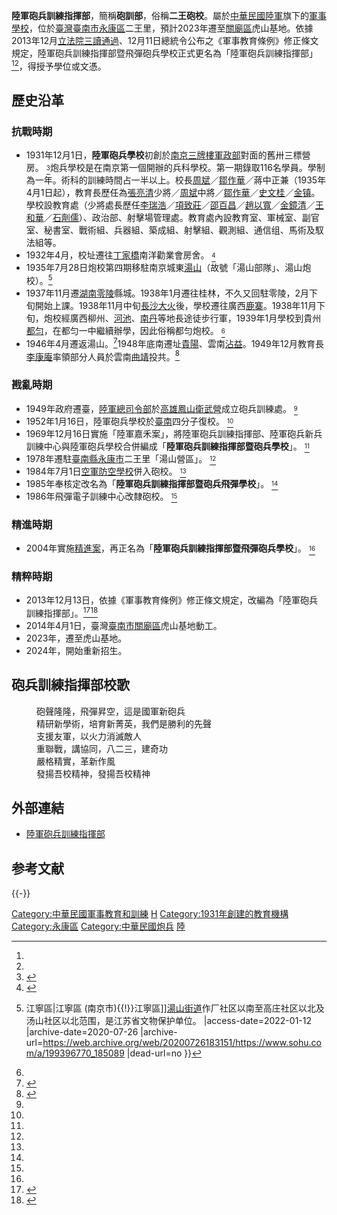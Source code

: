 {{Infobox University
|Name=陸軍砲兵訓練指揮部|
|EnglishName=|
|SealImage=[[File:陸軍砲兵訓練指揮部暨飛彈砲兵學校logo.jpg|File:陸軍砲兵訓練指揮部暨飛彈砲兵學校logo.jpg]]|
|SealInfo=陸軍砲兵訓練指揮部部徽|
|Motto=|
|Established=1931年12月1日創校|
|Type= 國立 軍事院校|
|President=[[File:ROCA_Major_General's_Flag.svg|border]] [[何建順|何建順]] 陸軍少將 
|Location={{ROC-TW}}[[臺南市|臺南市]][[永康區|永康區]]二王里<br>（預計2023年遷至[[關廟區|關廟區]]虎山基地）|
|Campus=|
|AreaTotal=|
|Department=|
|Faculty=|
|Professor=|
|Associate Professor=|
|Assistant Professor=|
|Lecturer=|
|Student=|
|Undergraduate=|
|Postgraduate=|
|Website=http://army.mnd.gov.tw/aams/|
}} 

'''陸軍砲兵訓練指揮部'''，簡稱'''砲訓部'''，俗稱'''二王砲校'''。屬於[[中華民國陸軍|中華民國陸軍]]旗下的[[軍事學校|軍事學校]]，位於[[臺灣|臺灣]][[臺南市|臺南市]][[永康區|永康區]]二王里，預計2023年遷至[[關廟區|關廟區]]虎山基地。依據2013年12月[[立法院|立法院]][[三讀通過|三讀通過]]、12月11日總統令公布之《軍事教育條例》修正條文規定，陸軍砲兵訓練指揮部暨飛彈砲兵學校正式更名為「陸軍砲兵訓練指揮部」<ref name="上校"/><ref name="兵監學校"/>，得授予學位或文憑。

==歷史沿革==
=== 抗戰時期 ===
*1931年12月1日，'''陸軍砲兵學校'''初創於[[南京|南京]][[三牌樓|三牌樓]][[軍政部|軍政部]]對面的舊卅三標營房。 <sub><ref name="陸軍砲訓部暨砲兵學校">{{Cite web |url= http://army.mnd.gov.tw/Publish.aspx?cnid=1808&p=47515&Level=2 |title= 軍校巡禮－陸軍砲訓部暨砲兵學校 |author=  |date=  |publisher= 中華民國陸軍司令部 |language= zh-tw |accessdate= 2012-06-26 |quote=  |archive-url= https://web.archive.org/web/20160816155012/http://army.mnd.gov.tw/Publish.aspx?cnid=1808&p=47515&Level=2 |archive-date= 2016-08-16 |dead-url= yes }}</ref></sub>炮兵學校是在南京第一個開辦的兵科學校。第一期錄取116名學員。學制為一年。術科的訓練時間占一半以上。校長[[周斌|周斌]]／[[鄒作華|鄒作華]]／蔣中正兼（1935年4月1日起），教育長歷任為[[張亮清|張亮清]]少將／[[周斌|周斌]]中將／[[鄒作華|鄒作華]]／[[史文桂|史文桂]]／[[金镇|金镇]]。學校設教育處（少將處長歷任[[李瑞浩|李瑞浩]]／[[項致莊|項致莊]]／[[邵百昌|邵百昌]]／[[趙以寬|趙以寬]]／[[金鏡清|金鏡清]]／[[王和華|王和華]]／[[石劑儒|石劑儒]]）、政治部、射擊場管理處。教育處內設教育室、軍械室、副官室、秘書室、戰術組、兵器組、築成組、射擊組、觀測組、通信组、馬術及馭法組等。
*1932年4月，校址遷往[[丁家橋|丁家橋]]南洋勸業會房舍。 <sub><ref name="八十週年校慶">{{Cite web |url= https://www.facebook.com/MilitarySpokesman/posts/243272915736034?comment_id=2544054 |title= 陸軍砲兵訓練指揮部暨飛彈砲兵學校慶祝八十週年校慶 |author= 國防部發言人 |date= 2011-12-02 |publisher= Facebook |language= zh-tw |accessdate= 2012-06-26 |quote=  |archive-date= 2020-07-26 |archive-url= https://web.archive.org/web/20200726183158/https://www.facebook.com/MilitarySpokesman/posts/243272915736034?comment_id=2544054 |dead-url= no }}</ref></sub>
*1935年7月28日炮校第四期移駐南京城東[[湯山|湯山]]（故號「湯山部隊」、湯山炮校）。<ref>{{Cite web |url=http://www.sohu.com/a/199396770_185089 |title=“國民黨陸軍炮兵學校舊址”位於南京市[[江寧區_(南京市){{!}}江寧區|江寧區 (南京市){{!}}江寧區]][[湯山街道|湯山街道]]作厂社区以南至高庄社区以北及汤山社区以北范围，是江苏省文物保护单位。 |access-date=2022-01-12 |archive-date=2020-07-26 |archive-url=https://web.archive.org/web/20200726183151/https://www.sohu.com/a/199396770_185089 |dead-url=no }}</ref>
*1937年11月遷[[湖南|湖南]][[零陵|零陵]]縣城。1938年1月遷往桂林，不久又回駐零陵，2月下旬開始上課。1938年11月中旬[[長沙大火|長沙大火]]後，學校遷往廣西[[鹿寨|鹿寨]]。1938年11月下旬，炮校經廣西柳州、[[河池|河池]]、[[南丹|南丹]]等地長途徒步行軍，1939年1月學校到貴州[[都匀|都匀]]，在都匀一中繼續辦學，因此俗稱都匀炮校。 <sub><ref name="陸軍砲訓部暨砲兵學校"></ref></sub>
*1946年4月遷返湯山。<ref>{{Cite web |url=http://www.hoplite.cn/Templates/mgjx0007.htm |title=裴学度：《南京炮兵學校發展始末》，來源：中国黄埔军校网 |access-date=2022-01-12 |archive-date=2013-09-16 |archive-url=https://web.archive.org/web/20130916190741/http://hoplite.cn/Templates/mgjx0007.htm |dead-url=no }}</ref>1948年底南遷址[[貴陽|貴陽]]、雲南[[沾益|沾益]]。1949年12月教育長[[李康庵|李康庵]]率領部分人員於雲南[[曲靖|曲靖]]投共。<ref>{{Cite web |url=https://www.ixueshu.com/document/44a6b9a86b931d9d318947a18e7f9386.html |title=费仲兴：“国民党陆军炮兵学校落户汤山前后”，《江苏省社会主义学院学报》，2010年 000(003):58-60. |access-date=2022-01-12 |archive-date=2020-07-26 |archive-url=https://web.archive.org/web/20200726183159/https://www.ixueshu.com/document/44a6b9a86b931d9d318947a18e7f9386.html |dead-url=no }}</ref>

=== 戡亂時期 ===
*1949年政府遷臺，[[國防部陸軍司令部|陸軍總司令部]]於[[高雄市|高雄]][[鳳山區|鳳山]][[衛武營|衛武營]]成立砲兵訓練處。 <sub><ref name="陸軍砲訓部暨砲兵學校"></ref></sub>
*1952年1月16日，陸軍砲兵學校於[[臺南縣|臺南]]四分子復校。 <sub><ref name="陸軍砲訓部暨砲兵學校"></ref></sub>
*1969年12月16日實施「陸軍嘉禾案」，將陸軍砲兵訓練指揮部、陸軍砲兵新兵訓練中心與陸軍砲兵學校合併編成「'''陸軍砲兵訓練指揮部暨砲兵學校'''」。 <sub><ref name="陸軍砲訓部暨砲兵學校"></ref></sub>
*1978年遷駐[[臺南縣|臺南縣]][[永康市|永康市]]二王里「湯山營區」。 <sub><ref name="陸軍砲訓部暨砲兵學校"></ref></sub>
*1984年7月1日[[空軍防空學校|空軍防空學校]]併入砲校。 <sub><ref name="陸軍砲訓部暨砲兵學校"></ref></sub>
*1985年奉核定改名為「'''陸軍砲兵訓練指揮部暨砲兵飛彈學校'''」。 <sub><ref name="陸軍砲訓部暨砲兵學校"></ref></sub>
*1986年飛彈電子訓練中心改隸砲校。 <sub><ref name="八十週年校慶"></ref></sub>

=== 精進時期 === 
*2004年實施[[精進案|精進案]]，再正名為「'''陸軍砲兵訓練指揮部暨飛彈砲兵學校'''」。 <sub><ref name="八十週年校慶"></ref></sub>
=== 精粹時期 ===
*2013年12月13日，依據《軍事教育條例》修正條文規定，改編為「陸軍砲兵訓練指揮部」。<ref name="上校">{{cite web | url = http://www.appledaily.com.tw/realtimenews/article/new/20131021/278473/ | title = 軍事教育條例修正　9少將降編為9上校 | date = 2013年10月21日 | author = 王烱華 | coauthor = 趙元彬（攝） | location = 臺北 | publisher = [[臺灣蘋果日報|臺灣蘋果日報]] | work =  | access-date = 2014年5月8日 | archive-date = 2017年10月5日 | archive-url = https://web.archive.org/web/20171005051041/http://www.appledaily.com.tw/realtimenews/article/new/20131021/278473/ | dead-url = no }}</ref><ref name="兵監學校">{{cite news| url =http://news.gpwb.gov.tw/news.aspx?ydn=026dTHGgTRNpmRFEgxcbfcCSN9Fhd8KFbqLRgMWauV9VlNiNiKzQVc0%2BLOQQsYOkROAlU6yluBLn0Q03Ia0gD71GRCdxhgPGvpwkajCy84Q%3D| title =兵監學校組織調整 精進部隊戰力| date =2014-04-02| author =張立臻| coauthors =阮正霖| location =臺北| publisher =[[青年日報|青年日報]]| work =軍事新聞通訊社}}{{dead link|date=2018年2月 |bot=InternetArchiveBot |fix-attempted=yes }}</ref>
*2014年4月1日，臺灣[[臺南市|臺南市]][[關廟區|關廟區]]虎山基地動工。
*2023年，遷至虎山基地。
*2024年，開始重新招生。

==砲兵訓練指揮部校歌==
:砲聲隆隆，飛彈昇空，這是國軍新砲兵
:精研新學術，培育新菁英，我們是勝利的先聲
:支援友軍，以火力消滅敵人
:重聯戰，講協同，八二三，建奇功
:嚴格精實，革新作風
:發揚吾校精神，發揚吾校精神

==外部連結==
* [https://web.archive.org/web/20100727055502/http://army.mnd.gov.tw/Publish.aspx?cnid=1808&Level=2 陸軍砲兵訓練指揮部]

== 参考文献 ==
{{Reflist|2}}

{{-}}
{{中華民國軍事}}
{{中華民國陸軍}}

[[Category:中華民國軍事教育和訓練|Category:中華民國軍事教育和訓練]]
[[Category:中華民國陸軍|H]]
[[Category:1931年創建的教育機構|Category:1931年創建的教育機構]]
[[Category:永康區|Category:永康區]]
[[Category:中華民國炮兵|Category:中華民國炮兵]]
[[Category:中華民國的司令部與指揮部|陸]]